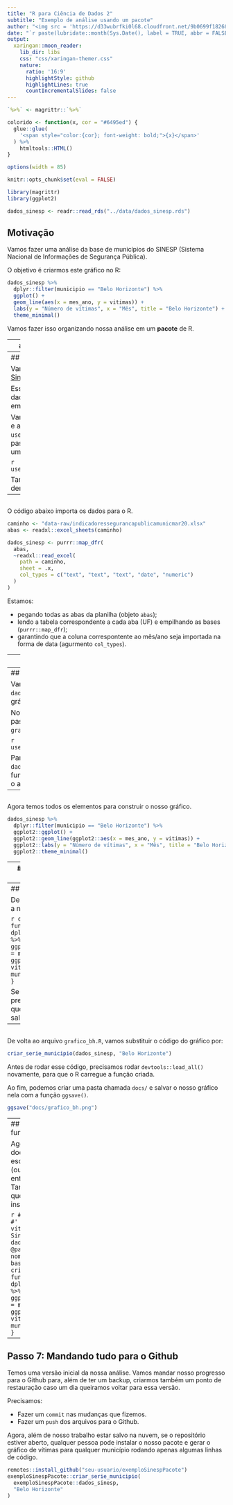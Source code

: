 ```yaml
---
title: "R para Ciência de Dados 2"
subtitle: "Exemplo de análise usando um pacote"
author: "<img src = 'https://d33wubrfki0l68.cloudfront.net/9b0699f18268059bdd2e5c21538a29eade7cbd2b/67e5c/img/logo/cursor1-5.png' width = '30%'>"
date: "`r paste(lubridate::month(Sys.Date(), label = TRUE, abbr = FALSE, locale = 'pt_BR.UTF-8'), 'de', lubridate::year(Sys.Date()))`"
output:
  xaringan::moon_reader:
    lib_dir: libs
    css: "css/xaringan-themer.css"
    nature:
      ratio: '16:9'
      highlightStyle: github
      highlightLines: true
      countIncrementalSlides: false
---
```



```r
`%>%` <- magrittr::`%>%`

colorido <- function(x, cor = "#6495ed") {
  glue::glue(
    '<span style="color:{cor}; font-weight: bold;">{x}</span>'
  ) %>% 
    htmltools::HTML()
}

options(width = 85)

knitr::opts_chunk$set(eval = FALSE)

library(magrittr)
library(ggplot2)

dados_sinesp <- readr::read_rds("../data/dados_sinesp.rds")
```

## Motivação

Vamos fazer uma análise da base de municípios do SINESP (Sistema Nacional de Informações de Segurança Pública).

O objetivo é criarmos este gráfico no R:

```r
dados_sinesp %>%
  dplyr::filter(municipio == "Belo Horizonte") %>%
  ggplot() +
  geom_line(aes(x = mes_ano, y = vitimas)) +
  labs(y = "Número de vítimas", x = "Mês", title = "Belo Horizonte") +
  theme_minimal()
```

Vamos fazer isso organizando nossa análise em um **pacote** de R.

---
## Passo 1: criando nosso pacote

Primeiro, vamos criar um novo pacote no RStudio chamado `exemploSinespPacote`.

```r
usethis::create_package("exemploSinespPacote")
```

Agora, vamos adicionar o GIT para utilizarmos controle de versão à nossa análise.

```r
usethis::use_git()
```

E por fim, conectarmos nosso repositório à nossa conta do GitHub.

```r
usethis::use_github()
```

---
## Passo 2: importação

Vamos baixar a [base de municípios do Sinesp](http://dados.mj.gov.br/dataset/210b9ae2-21fc-4986-89c6-2006eb4db247/resource/03af7ce2-174e-4ebd-b085-384503cfb40f/download/indicadoressegurancapublicamunicmar20.xlsx) do [dados.gov.br](https://dados.gov.br). 

Essa base é um arquivo `.xlsx` e os dados que queremos estão divididos em abas.

Vamos criar um script `.R` para importar e arrumar essa base utilizando a função `usethis::data_raw()`. Ela vai criar uma pasta chamada `data-raw` e, dentro dela, um arquivo chamado `dados_sinesp.R`.

```r
usethis::use_data_raw("dados_sinesp")
```

Também salvaremos a base de dados dentro da pasta `data-raw`.

---
## 

O código abaixo importa os dados para o R.

```r
caminho <- "data-raw/indicadoressegurancapublicamunicmar20.xlsx"
abas <- readxl::excel_sheets(caminho)

dados_sinesp <- purrr::map_dfr(
  abas,
  ~readxl::read_excel(
    path = caminho,
    sheet = .x,
    col_types = c("text", "text", "text", "date", "numeric")
  )
)
```

Estamos:

- pegando todas as abas da planilha (objeto `abas`);
- lendo a tabela correspondente a cada aba (UF) e empilhando as bases (`purrr::map_dfr`);
- garantindo que a coluna correspontente ao mês/ano seja importada na forma de data (agurmento `col_types`).

---
## Passo 3: Arrumação

Só temos uma tarefa de arrumação: limpar o nome das colunas. Fazemos isso usando a função `janitor::clean_names()`.

```r
dados_sinesp <- dados_sinesp %>% 
  janitor::clean_names()
```

Em seguida, utilizamos a função `usethis::use_data()` para salvar a nossa base em formato `.rda` dentro da pasta `data/`. Repare que a própria função cria essa pasta caso ela não exista. 

```r
usethis::use_data(dados_sinesp, overwrite = TRUE)
```

---
## Passo 4: Visualização

Vamos utilizar a nossa base `dados_sinesp` para construir o nosso gráfico.

Novamente, criamos um script `.R` na pasta `data-raw`, agora chamado `grafico_bh`.

```r
usethis::use_data_raw("grafico_bh")
```

Para carregar a nossa base `dados_sinesp`, basta rodarmos a função `devtools::load_all()` ou usar o atalho `CTRL+SHIFT+L`.

---
## 

Agora temos todos os elementos para construir o nosso gráfico.

```r
dados_sinesp %>%
  dplyr::filter(municipio == "Belo Horizonte") %>%
  ggplot2::ggplot() +
  ggplot2::geom_line(ggplot2::aes(x = mes_ano, y = vitimas)) +
  ggplot2::labs(y = "Número de vítimas", x = "Mês", title = "Belo Horizonte") +
  ggplot2::theme_minimal()
```

---
## Passo 5: transformando em função

Podemos transformar o código que gera o gráfico em uma função para que possamos generalizar a geração do gráfico para qualquer um dos municípios da base.

Primeiro, vamos usar a função `usethis::use_r()` para criarmos um script para salvar nossa função.

```r
usethis::use_r("graficos")
```

O código acima cria uma pasta `R/` no nosso projeto e, dentro dela, um script chamado `graficos.R`.

---
## 

Dentro desse arquivo, vamos salvar a nossa função.

```r
criar_serie_municipio <- function(tab, munip) {
tab %>%
  dplyr::filter(municipio == munip) %>%
  ggplot2::ggplot() +
  ggplot2::geom_line(ggplot2::aes(x = mes_ano, y = vitimas)) +
  ggplot2::labs(y = "Número de vítimas", x = "Mês", title = munip) +
  ggplot2::theme_minimal()
}
```

Se no decorrer da análise precisarmos criar outras funções que geram gráficos, podemos salvá-las nesse mesmo arquivo.

---
## 

De volta ao arquivo `grafico_bh.R`, vamos substituir o código do gráfico por:

```r
criar_serie_municipio(dados_sinesp, "Belo Horizonte")
```

Antes de rodar esse código, precisamos rodar `devtools::load_all()` novamente, para que o R carregue a função criada.

Ao fim, podemos criar uma pasta chamada `docs/` e salvar o nosso gráfico nela com a função `ggsave()`.

```r
ggsave("docs/grafico_bh.png")
```

---
## Passo 6: Documentação da função

Agora, é uma boa prática documentar a função que escrevemos, para outras pessoas (ou nós mesmos no futuro) entendam melhor o que ela faz. Também vamos exportá-la para que fique acessível caso alguém instale o nosso pacote.

```r
#' Série temporal de vítimas
#'
#' Cria uma série temporal de vítimas de um município. Fonte: Sinesp.
#'
#' @param tab Base de dados do Sinesp por município.
#' @param munip Uma string com o nome do município assim como na base.
#' @export
criar_serie_municipio <- function(tab, munip) {
tab %>%
  dplyr::filter(municipio == munip) %>%
  ggplot2::ggplot() +
  ggplot2::geom_line(ggplot2::aes(x = mes_ano, y = vitimas)) +
  ggplot2::labs(y = "Número de vítimas", x = "Mês", title = munip) +
  ggplot2::theme_minimal()
}
```

---
## Passo 7: Mandando tudo para o Github

Temos uma versão inicial da nossa análise. Vamos mandar nosso progresso para o Github para, além de ter um backup, criarmos também um ponto de restauração caso um dia queiramos voltar para essa versão.

Precisamos:

- Fazer um `commit` nas mudanças que fizemos.
- Fazer um `push` dos arquivos para o Github.

Agora, além de nosso trabalho estar salvo na nuvem, se o repositório estiver aberto, qualquer pessoa pode instalar o nosso pacote e gerar o gráfico de vítimas para qualquer município rodando apenas algumas linhas de código.

```r
remotes::install_github("seu-usuario/exemploSinespPacote")
exemploSinespPacote::criar_serie_municipio(
  exemploSinespPacote::dados_sinesp,
  "Belo Horizonte"
)
```

